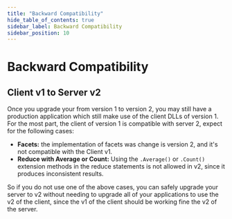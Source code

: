 ```yaml
---
title: "Backward Compatibility"
hide_table_of_contents: true
sidebar_label: Backward Compatibility
sidebar_position: 10
---
```



# Backward Compatibility

## Client v1 to Server v2

Once you upgrade your from version 1 to version 2, you may still have a production application which still make use of the client DLLs of version 1. For the most part, the client of version 1 is compatible with server 2, expect for the following cases:

* **Facets:**	the implementation of facets was change is version 2, and it's not compatible with the Client v1.
* **Reduce with Average or Count:**	Using the `.Average()` or `.Count()` extension methods in the reduce statements is not allowed in v2, since it produces inconsistent results.

So if you do not use one of the above cases, you can safely upgrade your server to v2 without needing to upgrade all of your applications to use the v2 of the client, since the v1 of the client should be working fine the v2 of the server.
